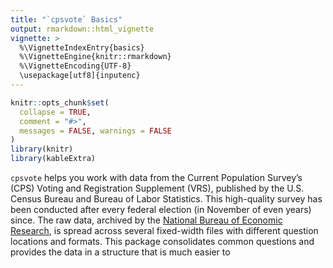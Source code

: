 ```yaml
---
title: "`cpsvote` Basics"
output: rmarkdown::html_vignette
vignette: >
  %\VignetteIndexEntry{basics}
  %\VignetteEngine{knitr::rmarkdown}
  %\VignetteEncoding{UTF-8}
  \usepackage[utf8]{inputenc}
---
```


```r
knitr::opts_chunk$set(
  collapse = TRUE,
  comment = "#>", 
  messages = FALSE, warnings = FALSE
)
library(knitr)
library(kableExtra)

```

`cpsvote` helps you work with data from the Current Population Survey's (CPS) Voting and Registration Supplement (VRS), published by the U.S. Census Bureau and Bureau of Labor Statistics. This high-quality survey has been conducted after every federal election (in November of even years) since. The raw data, archived by the [National Bureau of Economic Research](http://data.nber.org/data/current-population-survey-data.html), is spread across several fixed-width files with different question locations and formats. This package consolidates common questions and provides the data in a structure that is much easier to 
